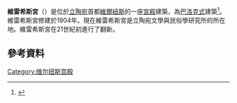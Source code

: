 {{expand|time=2015-01-19T15:01:46+00:00}}
{{refimprove|time=2015-01-19T15:01:46+00:00}}
{{Infobox building
| building_name       = 維雷希斯宮
| native_building_name= {{lang-lt|Vileišis Palace}}
|image=Vileishis_Palace1.jpg
|image_size=300px
|caption=維雷希斯宮
|location_town=[[維爾紐斯|維爾紐斯]]
|location_country={{LIT}}
|architect=
|client=
|engineer=
|construction_start_date=1904年
| altitude            =
|completion_date=
|date_demolished=
|cost=
|structural_system=
|style=[[巴洛克式建築|巴洛克式建築]]
}}
'''維雷希斯宮'''（{{lang-lt|Vileišis Palace}}）是位於[[立陶宛|立陶宛]]首都[[維爾紐斯|維爾紐斯]]的一座[[宮殿|宮殿]]建築，為[[巴洛克式|巴洛克式]]建築<ref>{{cite news| first=| last=| coauthors=| title=Petro Vileišio rūmų ansamblio restauracijos aidai| year=2007| publisher=| url=http://www.caparol.lt/objs/news/pdf/pdf_30504.pdf| work=| pages=| accessdate=2007-09-20| language=lt| deadurl=yes| archiveurl=https://web.archive.org/web/20110722150140/http://www.caparol.lt/objs/news/pdf/pdf_30504.pdf| archivedate=2011-07-22}}</ref>。維雷希斯宮修建於1904年。現在維雷希斯宮是立陶宛文學與民俗學研究所的所在地。維雷希斯宮在21世紀初進行了翻新。
==參考資料==
{{reflist}}
[[Category:维尔纽斯宫殿|Category:维尔纽斯宫殿]]